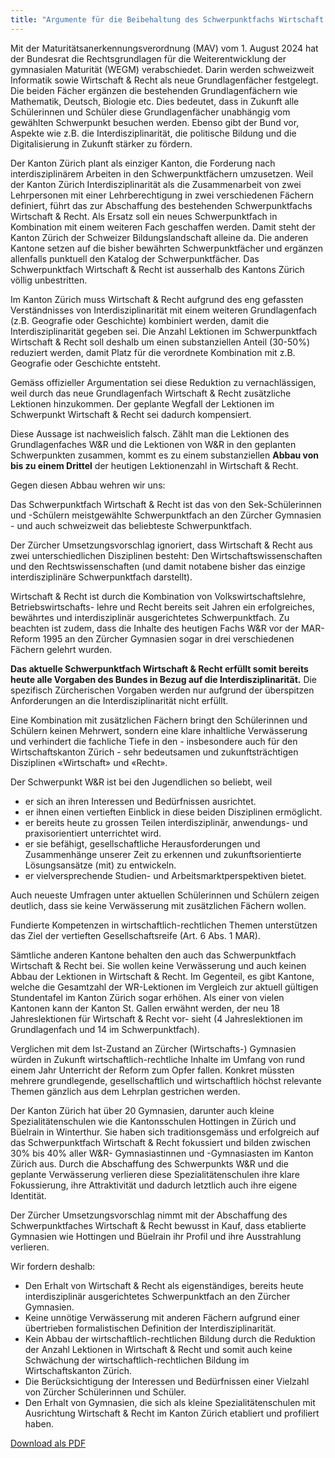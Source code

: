 ```yaml
---
title: "Argumente für die Beibehaltung des Schwerpunktfachs Wirtschaft und Recht"
---
```


Mit der Maturitätsanerkennungsverordnung (MAV) vom 1. August 2024 hat
der Bundesrat die Rechtsgrundlagen für die Weiterentwicklung der
gymnasialen Maturität (WEGM) verabschiedet. Darin werden schweizweit
Informatik sowie Wirtschaft & Recht als neue Grundlagenfächer 
festgelegt. Die beiden Fächer ergänzen die bestehenden Grundlagenfächern
wie Mathematik, Deutsch, Biologie etc. Dies bedeutet, dass in Zukunft
alle Schülerinnen und Schüler diese Grundlagenfächer unabhängig vom
gewählten Schwerpunkt besuchen werden. Ebenso gibt der Bund vor, Aspekte
wie z.B. die Interdisziplinarität, die politische Bildung und die
Digitalisierung in Zukunft stärker zu fördern.

Der Kanton Zürich plant als einziger Kanton, die Forderung nach
interdisziplinärem Arbeiten in den Schwerpunktfächern umzusetzen. Weil
der Kanton Zürich Interdisziplinarität als die Zusammenarbeit von zwei
Lehrpersonen mit einer Lehrberechtigung in zwei verschiedenen Fächern
definiert, führt das zur Abschaffung des bestehenden Schwerpunktfachs
Wirtschaft & Recht. Als Ersatz soll ein neues Schwerpunktfach in Kombination
mit einem weiteren Fach geschaffen werden.
Damit
steht der Kanton Zürich der Schweizer
Bildungslandschaft alleine da. Die anderen Kantone setzen auf die bisher
bewährten Schwerpunktfächer und ergänzen allenfalls punktuell den
Katalog der Schwerpunktfächer. Das Schwerpunktfach Wirtschaft & Recht
ist ausserhalb des Kantons Zürich völlig unbestritten.

Im Kanton Zürich muss Wirtschaft & Recht aufgrund des eng gefassten
Verständnisses von Interdisziplinarität mit
einem weiteren Grundlagenfach (z.B. Geografie oder Geschichte) kombiniert werden, damit
die Interdisziplinarität gegeben sei. Die Anzahl Lektionen im Schwerpunktfach Wirtschaft &
Recht soll deshalb um einen substanziellen Anteil (30-50%) reduziert werden, damit Platz für
die verordnete Kombination mit z.B. Geografie oder Geschichte entsteht.

Gemäss offizieller Argumentation sei diese Reduktion zu vernachlässigen,
weil durch das neue Grundlagenfach 
Wirtschaft & Recht zusätzliche Lektionen hinzukommen. Der geplante Wegfall der Lektionen
im Schwerpunkt Wirtschaft & Recht sei dadurch kompensiert.

Diese Aussage ist nachweislich falsch. Zählt man die Lektionen des Grundlagenfaches
W&R und die Lektionen von W&R in den geplanten Schwerpunkten zusammen, kommt es
zu einem substanziellen **Abbau von bis zu einem Drittel** der
heutigen Lektionenzahl in Wirtschaft & Recht.

Gegen diesen Abbau wehren wir uns:

Das Schwerpunktfach Wirtschaft & Recht ist das von den Sek-Schülerinnen und -Schülern
meistgewählte Schwerpunktfach an den Zürcher Gymnasien - und auch schweizweit das
beliebteste Schwerpunktfach.

Der Zürcher Umsetzungsvorschlag ignoriert, dass Wirtschaft & Recht aus
zwei unterschiedlichen Disziplinen besteht: Den
Wirtschaftswissenschaften und den Rechtswissenschaften (und damit
notabene bisher das einzige interdisziplinäre Schwerpunktfach darstellt).

Wirtschaft & Recht ist durch die Kombination von Volkswirtschaftslehre, Betriebswirtschafts-
lehre und Recht bereits seit Jahren ein erfolgreiches, bewährtes und
interdisziplinär ausgerichtetes Schwerpunktfach. Zu beachten ist zudem,
dass die Inhalte des heutigen Fachs 
W&R vor der MAR-Reform 1995 an den Zürcher Gymnasien sogar in drei
verschiedenen Fächern gelehrt wurden. 

**Das aktuelle Schwerpunktfach Wirtschaft & Recht erfüllt somit bereits
heute alle Vorgaben des Bundes in Bezug auf die Interdisziplinarität.**
Die spezifisch Zürcherischen Vorgaben werden nur aufgrund der
überspitzen Anforderungen an die Interdisziplinarität nicht erfüllt.

Eine Kombination mit zusätzlichen Fächern bringt den Schülerinnen und Schülern keinen
Mehrwert, sondern eine klare inhaltliche Verwässerung und verhindert die fachliche Tiefe
in den - insbesondere auch für den Wirtschaftskanton Zürich - sehr
bedeutsamen und zukunftsträchtigen Disziplinen «Wirtschaft» und «Recht». 

Der Schwerpunkt W&R ist bei den Jugendlichen so beliebt, weil

* er sich an ihren Interessen und Bedürfnissen ausrichtet.
* er ihnen einen vertieften Einblick in diese beiden Disziplinen ermöglicht.
* er bereits heute zu grossen Teilen interdisziplinär, anwendungs- und
  praxisorientiert unterrichtet wird.
* er sie befähigt, gesellschaftliche Herausforderungen und Zusammenhänge
  unserer Zeit zu erkennen und zukunftsorientierte Lösungsansätze (mit) zu entwickeln.
* er vielversprechende Studien- und Arbeitsmarktperspektiven bietet.
  
Auch neueste Umfragen unter aktuellen Schülerinnen und Schülern zeigen deutlich, dass sie
keine Verwässerung mit zusätzlichen Fächern wollen.

Fundierte Kompetenzen in wirtschaftlich-rechtlichen Themen unterstützen
das Ziel der vertieften Gesellschaftsreife (Art. 6 Abs. 1 MAR).

Sämtliche anderen Kantone behalten den auch das Schwerpunktfach Wirtschaft & Recht bei. Sie wollen
keine Verwässerung und auch keinen Abbau der Lektionen in Wirtschaft &
Recht. Im Gegenteil, es gibt Kantone, welche die Gesamtzahl der
WR-Lektionen im 
Vergleich zur aktuell gültigen Stundentafel im Kanton Zürich sogar
erhöhen. Als einer von vielen Kantonen kann der 
Kanton St. Gallen erwähnt werden, der neu 18 Jahreslektionen für Wirtschaft & Recht vor-
sieht (4 Jahreslektionen im Grundlagenfach und 14 im Schwerpunktfach).

Verglichen mit dem Ist-Zustand an Zürcher (Wirtschafts-) Gymnasien
würden in Zukunft wirtschaftlich-rechtliche Inhalte im Umfang von rund
einem Jahr Unterricht der Reform zum Opfer fallen. Konkret müssten
mehrere grundlegende, gesellschaftlich und wirtschaftlich höchst 
relevante Themen gänzlich aus dem Lehrplan gestrichen werden. 

Der Kanton Zürich hat über 20 Gymnasien, darunter auch kleine Spezialitätenschulen wie
die Kantonsschulen Hottingen in Zürich und Büelrain in Winterthur. Sie
haben sich traditionsgemäss und erfolgreich auf das Schwerpunktfach
Wirtschaft & Recht fokussiert und bilden 
zwischen 30% bis 40% aller W&R- Gymnasiastinnen und -Gymnasiasten im Kanton Zürich
aus. Durch die Abschaffung des Schwerpunkts W&R und die geplante
Verwässerung verlieren diese Spezialitätenschulen ihre klare
Fokussierung, ihre Attraktivität und dadurch letztlich 
auch ihre eigene Identität.

Der Zürcher Umsetzungsvorschlag nimmt mit der Abschaffung des Schwerpunktfaches
Wirtschaft & Recht bewusst in Kauf, dass etablierte Gymnasien wie Hottingen und Büelrain
ihr Profil und ihre Ausstrahlung verlieren.

Wir fordern deshalb:

* Den Erhalt von Wirtschaft & Recht als eigenständiges, bereits heute
  interdisziplinär ausgerichtetes Schwerpunktfach an den Zürcher
  Gymnasien. 
* Keine unnötige Verwässerung mit anderen Fächern aufgrund einer
  übertrieben formalistischen Definition der Interdisziplinarität.
* Kein Abbau der wirtschaftlich-rechtlichen Bildung durch die Reduktion
  der Anzahl Lektionen in Wirtschaft & Recht und somit auch keine
  Schwächung der wirtschaftlich-rechtlichen Bildung im Wirtschaftskanton
  Zürich. 
* Die Berücksichtigung der Interessen und Bedürfnissen einer Vielzahl
  von Zürcher Schülerinnen und Schüler.
* Den Erhalt von Gymnasien, die sich als kleine Spezialitätenschulen mit
  Ausrichtung Wirtschaft & Recht im Kanton Zürich etabliert und
  profiliert haben. 


[Download als PDF](https://github.com/pro-sp-wr/argumentarium/blob/main/docs/argumente.pdf){.btn .btn-primary}
